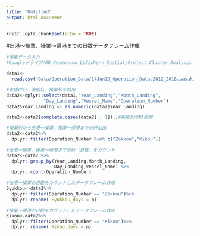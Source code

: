 ```yaml
---
title: "Untitled"
output: html_document
---
```


```r
knitr::opts_chunk$set(echo = TRUE)
```


#出港〜操業、操業〜帰港までの日数データフレーム作成
```r
#操業データ入力
#Googleドライブ/GD_Kesennuma_LLFishery_Spatial/Project_Cluster_Analysis_Sasaki_2019/Kesennuma_LLFishery_Spatial/Data/Operation_Dataよりデータを入力

data1<-
  read.csv("Data/Operation_Data/14Jun19_Operation_Data.2012_2018.sasaki.csv",                           stringsAsFactors=FALSE,header=T,na.strings="NULL")
```


```r
#水揚げ日、漁船名、操業列を抽出
data2<-dplyr::select(data1,"Year_Landing","Month_Landing",
              "Day_Landing","Vessel_Name","Operation_Number")
data2$Year_Landing <- as.numeric(data2$Year_Landing)

data2<-data2[complete.cases(data2[ , 1]),]#指定列のNA削除
```


```r
#操業列から出港〜操業、操業〜帰港までの行抽出
data2<-data2%>%
  dplyr::filter(Operation_Number %in% c("Zokkou","Kikou"))

#出港〜操業、操業〜帰港までの行（日数）をカウント
data2<-data2 %>% 
  dplyr::group_by(Year_Landing,Month_Landing,
                  Day_Landing,Vessel_Name) %>%
  dplyr::count(Operation_Number)
```


```r
#出港〜操業の日数をカウントしたデータフレーム作成
Syukkou<-data2%>%
  dplyr::filter(Operation_Number == "Zokkou")%>%
  dplyr::rename( Syukkou_days = n) 

#操業〜帰港の日数をカウントしたデータフレーム作成
Kikou<-data2%>%
  dplyr::filter(Operation_Number == "Kikou")%>%
  dplyr::rename( Kikou_days = n) 

```

